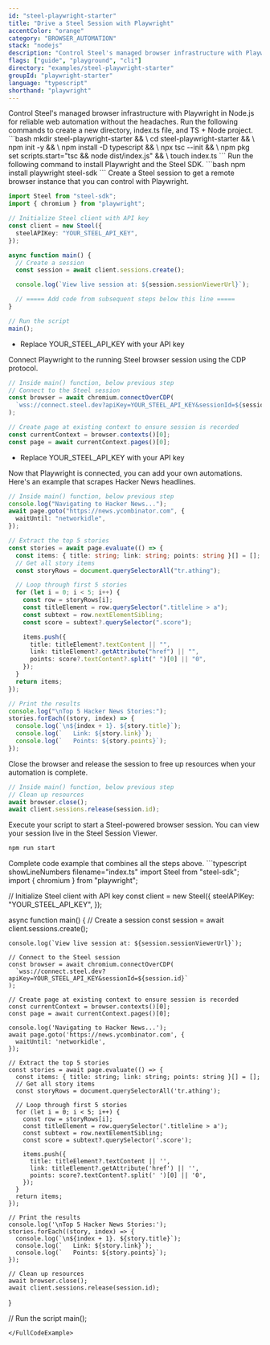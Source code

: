 ```yaml
---
id: "steel-playwright-starter"
title: "Drive a Steel Session with Playwright"
accentColor: "orange"
category: "BROWSER_AUTOMATION"
stack: "nodejs"
description: "Control Steel's managed browser infrastructure with Playwright in Node.js for reliable web automation without the headaches."
flags: ["guide", "playground", "cli"]
directory: "examples/steel-playwright-starter"
groupId: "playwright-starter"
language: "typescript"
shorthand: "playwright"
---
```


<Intro skipLink="#full-code-example">
  Control Steel's managed browser infrastructure with Playwright in Node.js for
  reliable web automation without the headaches.
</Intro>

<Step number={1} title="Optional: Create a new directory & environment">
  Run the following commands to create a new directory, index.ts file, and TS +
  Node project. ```bash mkdir steel-playwright-starter && \ cd
  steel-playwright-starter && \ npm init -y && \ npm install -D typescript && \
  npx tsc --init && \ npm pkg set scripts.start="tsc && node dist/index.js" && \
  touch index.ts ```
</Step>

<Step number={2} title="Install Playwright and Steel SDK">
  Run the following command to install Playwright and the Steel SDK. ```bash npm
  install playwright steel-sdk ```
</Step>

<Step number={3} title="Start a Steel Session">
  Create a Steel session to get a remote browser instance that you can control with Playwright.

```typescript showLineNumbers filename="index.ts" /YOUR_STEEL_API_KEY/#1
import Steel from "steel-sdk";
import { chromium } from "playwright";

// Initialize Steel client with API key
const client = new Steel({
  steelAPIKey: "YOUR_STEEL_API_KEY",
});

async function main() {
  // Create a session
  const session = await client.sessions.create();

  console.log(`View live session at: ${session.sessionViewerUrl}`);

  // ===== Add code from subsequent steps below this line =====
}

// Run the script
main();
```

- Replace <HighlightRef id={1}>YOUR_STEEL_API_KEY</HighlightRef> with your API key
  </Step>

<Step number={4} title="Connect Playwright to Your Session">
  Connect Playwright to the running Steel browser session using the CDP protocol.

```typescript showLineNumbers{15} filename="index.ts" /YOUR_STEEL_API_KEY/#1
// Inside main() function, below previous step
// Connect to the Steel session
const browser = await chromium.connectOverCDP(
  `wss://connect.steel.dev?apiKey=YOUR_STEEL_API_KEY&sessionId=${session.id}`
);

// Create page at existing context to ensure session is recorded
const currentContext = browser.contexts()[0];
const page = await currentContext.pages()[0];
```

- Replace <HighlightRef id={1}>YOUR_STEEL_API_KEY</HighlightRef> with your API key
  </Step>

<Step number={5} title="Perform Browser Automation">
  Now that Playwright is connected, you can add your own automations. Here's an example that scrapes Hacker News headlines.

```typescript showLineNumbers{23} filename="index.ts"
// Inside main() function, below previous step
console.log("Navigating to Hacker News...");
await page.goto("https://news.ycombinator.com", {
  waitUntil: "networkidle",
});

// Extract the top 5 stories
const stories = await page.evaluate(() => {
  const items: { title: string; link: string; points: string }[] = [];
  // Get all story items
  const storyRows = document.querySelectorAll("tr.athing");

  // Loop through first 5 stories
  for (let i = 0; i < 5; i++) {
    const row = storyRows[i];
    const titleElement = row.querySelector(".titleline > a");
    const subtext = row.nextElementSibling;
    const score = subtext?.querySelector(".score");

    items.push({
      title: titleElement?.textContent || "",
      link: titleElement?.getAttribute("href") || "",
      points: score?.textContent?.split(" ")[0] || "0",
    });
  }
  return items;
});

// Print the results
console.log("\nTop 5 Hacker News Stories:");
stories.forEach((story, index) => {
  console.log(`\n${index + 1}. ${story.title}`);
  console.log(`   Link: ${story.link}`);
  console.log(`   Points: ${story.points}`);
});
```

</Step>

<Step number={6} title="Release the Session When Done">
  Close the browser and release the session to free up resources when your automation is complete.

```typescript showLineNumbers{59} filename="index.ts"
// Inside main() function, below previous step
// Clean up resources
await browser.close();
await client.sessions.release(session.id);
```

</Step>

<Step number={8} title="Run Your Script">
  Execute your script to start a Steel-powered browser session. You can view your session live in the Steel Session Viewer.

```bash
npm run start
```

</Step>

<FullCodeExample id="full-code-example" title="Full Example">
  Complete code example that combines all the steps above.
  ```typescript showLineNumbers filename="index.ts"
  import Steel from "steel-sdk";
  import { chromium } from "playwright";

// Initialize Steel client with API key
const client = new Steel({
steelAPIKey: "YOUR_STEEL_API_KEY",
});

async function main() {
// Create a session
const session = await client.sessions.create();

    console.log(`View live session at: ${session.sessionViewerUrl}`);

    // Connect to the Steel session
    const browser = await chromium.connectOverCDP(
      `wss://connect.steel.dev?apiKey=YOUR_STEEL_API_KEY&sessionId=${session.id}`
    );

    // Create page at existing context to ensure session is recorded
    const currentContext = browser.contexts()[0];
    const page = await currentContext.pages()[0];

    console.log('Navigating to Hacker News...');
    await page.goto('https://news.ycombinator.com', {
      waitUntil: 'networkidle',
    });

    // Extract the top 5 stories
    const stories = await page.evaluate(() => {
      const items: { title: string; link: string; points: string }[] = [];
      // Get all story items
      const storyRows = document.querySelectorAll('tr.athing');

      // Loop through first 5 stories
      for (let i = 0; i < 5; i++) {
        const row = storyRows[i];
        const titleElement = row.querySelector('.titleline > a');
        const subtext = row.nextElementSibling;
        const score = subtext?.querySelector('.score');

        items.push({
          title: titleElement?.textContent || '',
          link: titleElement?.getAttribute('href') || '',
          points: score?.textContent?.split(' ')[0] || '0',
        });
      }
      return items;
    });

    // Print the results
    console.log('\nTop 5 Hacker News Stories:');
    stories.forEach((story, index) => {
      console.log(`\n${index + 1}. ${story.title}`);
      console.log(`   Link: ${story.link}`);
      console.log(`   Points: ${story.points}`);
    });

    // Clean up resources
    await browser.close();
    await client.sessions.release(session.id);

}

// Run the script
main();

```
</FullCodeExample>
```
